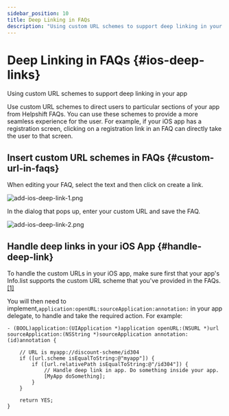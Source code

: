 ```yaml
---
sidebar_position: 10
title: Deep Linking in FAQs
description: "Using custom URL schemes to support deep linking in your app"
---
```






# Deep Linking in FAQs {#ios-deep-links}

<Intro>

Using custom URL schemes to support deep linking in your app


</Intro>


Use custom URL schemes to direct users to particular sections of your app from Helpshift FAQs. You can use these schemes to provide a more seamless experience for the user. For example, if your iOS app has a registration screen, clicking on a registration link in an FAQ can directly take the user to that screen.

## Insert custom URL schemes in FAQs {#custom-url-in-faqs}

When editing your FAQ, select the text and then click on create a link.

<Image src="/static/books/misc/add-ios-deep-link-1.png"  width="half" alt="add-ios-deep-link-1.png" /> 


In the dialog that pops up, enter your custom URL and save the FAQ.

<Image src="/static/books/misc/add-ios-deep-link-2.png"  width="half" alt="add-ios-deep-link-2.png" /> 

## Handle deep links in your iOS App {#handle-deep-link}

To handle the custom URLs in your iOS app, make sure first that your app's Info.list supports the custom URL scheme that you've provided in the FAQs. [[1]](http://iosdevelopertips.com/cocoa/launching-your-own-application-via-a-custom-url-scheme.html)


You will then need to implement,`application:openURL:sourceApplication:annotation:` in your app delegate, to handle and take the required action. For example:
```
- (BOOL)application:(UIApplication *)application openURL:(NSURL *)url sourceApplication:(NSString *)sourceApplication annotation:(id)annotation {

    // URL is myapp://discount-scheme/id304
    if ([url.scheme isEqualToString:@"myapp"]) {
        if ([url.relativePath isEqualToString:@"/id304"]) {
            // Handle deep link in app. Do something inside your app.
            [MyApp doSomething];
        }
    }

    return YES;
}
```
